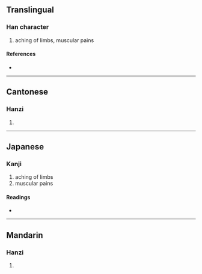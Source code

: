 {{character info/new}}
==Translingual==

===Han character===
{{Han char|rn=104|rad=疒|as=04|sn=9|four=00189|canj=KF,XKF|ids=⿸疒火}}

# aching of limbs, muscular pains

====References====
* {{Han ref|kx=0769.240|dkj=22044|dj=1180.010|hdz=42663.100|uh=75A2|ud=30114|bh=ACCF|bd=44239}}

----

==Cantonese==

===Hanzi===
{{yue-hanzi|jyut=|y=chan3}}

# {{rfdef|yue|sort=疒04}}

----

==Japanese==

===Kanji===
{{ja-kanji|grade=|rs=疒04}}

# aching of limbs
# muscular pains

====Readings====
* {{ja-readings|on=[[ちん]] (chin)|kun=|nanori=}}

----

==Mandarin==

===Hanzi===
{{cmn-hanzi|pin=[[chèn]] ([[chen4]])|wg=ch'en<sup>4</sup>}}

# {{rfdef|cmn|sort=疒04}}